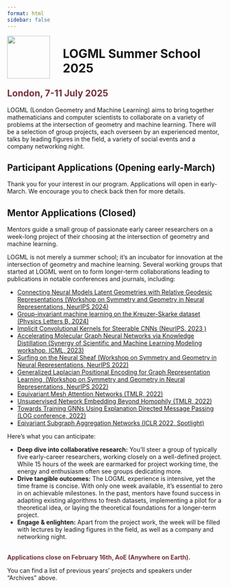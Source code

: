 ```yaml
---
format: html
sidebar: false
---
```



<style>
  .header {
  padding: 1px;
  background: black url(img/header.jpg) center center no-repeat;;
-webkit-background-size: cover;
-moz-background-size: cover;
-o-background-size: cover;
background-size: cover;
height: 300px;
}
  
  .hero {
  height: 800px;
}
</style>

<img src="img/logo.png" align="left" width="100px" style="margin-right: 30px" />

<h1>LOGML Summer School 2025</h1>

<h2 style="color: #73313a">London, 7-11 July 2025</h2>

<p>LOGML (London Geometry and Machine Learning) aims to bring together mathematicians and computer scientists to collaborate on a variety of problems at the intersection of geometry and machine learning. There will be a selection of group projects, each overseen by an experienced mentor, talks by leading figures in the field, a variety of social events and a company networking night.</p>

::: {.callout-note}
## Participant Applications (Opening early-March)
Thank you for your interest in our program. Applications will open in early-March. We encourage you to check back then for more details. 

:::

::: {.callout-note}
## Mentor Applications (Closed)
Mentors guide a small group of passionate early career researchers on a week-long project of their choosing at the intersection of geometry and machine learning.

LOGML is not merely a summer school; it's an incubator for innovation at the intersection of geometry and machine learning. Several working groups that started at LOGML went on to form longer-term collaborations leading to publications in notable conferences and journals, including:

* [Connecting Neural Models Latent Geometries with Relative Geodesic Representations (Workshop on Symmetry and Geometry in Neural Representations, NeurIPS 2024)](https://openreview.net/pdf?id=gYTblmieFc)
* [Group-invariant machine learning on the Kreuzer-Skarke dataset (Physics Letters B, 2024)](https://doi.org/10.1016/j.physletb.2024.138996)
* [Implicit Convolutional Kernels for Steerable CNNs (NeurIPS, 2023 )](https://arxiv.org/abs/2212.06096)
* [Accelerating Molecular Graph Neural Networks via Knowledge Distillation (Synergy of Scientific and Machine Learning Modeling workshop, ICML, 2023)](https://syns-ml.github.io/2023/assets/papers/67.pdf)
* [Surfing on the Neural Sheaf (Workshop on Symmetry and Geometry in Neural Representations, NeurIPS 2022)](https://openreview.net/pdf?id=xOXFkyRzTlu)
* [Generalized Laplacian Positional Encoding for Graph Representation Learning  (Workshop on Symmetry and Geometry in Neural Representations, NeurIPS 2022)](https://openreview.net/pdf?id=BNhhZwAlVNC)
* [Equivariant Mesh Attention Networks (TMLR, 2022)](https://arxiv.org/pdf/2205.10662.pdf)
* [Unsupervised Network Embedding Beyond Homophily (TMLR, 2022)](https://openreview.net/pdf?id=sRgvmXjrmg)
* [Towards Training GNNs Using Explanation Directed Message Passing (LOG conference, 2022)](https://proceedings.mlr.press/v198/giunchiglia22a.html)
* [Eqivariant Subgraph Aggregation Networks (ICLR 2022, Spotlight)](https://openreview.net/pdf?id=dFbKQaRk15w)

Here's what you can anticipate:

* <strong>Deep dive into collaborative research:</strong> You'll steer a group of typically five early-career researchers, working closely on a well-defined project. While 15 hours of the week are earmarked for project working time, the energy and enthusiasm often see groups dedicating more.
* <strong>Drive tangible outcomes:</strong> The LOGML experience is intensive, yet the time frame is concise. With only one week available, it's essential to zero in on achievable milestones. In the past, mentors have found success in adapting existing algorithms to fresh datasets, implementing a pilot for a theoretical idea, or laying the theoretical foundations for a longer-term project.
* <strong>Engage & enlighten:</strong> Apart from the project work, the week will be filled with lectures by leading figures in the field, as well as a company and networking night.



<br><strong style="color: #73313a">Applications close on February 16th, AoE (Anywhere on Earth).</strong>

:::

<p>You can find a list of previous years' projects and speakers under "Archives" above.</p>

